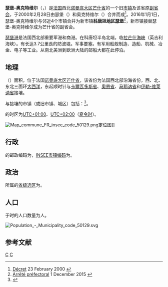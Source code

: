 {{Otheruse|subject=2000年至2015年间存在的名为“瑟堡”的市镇|other=2016年新成立的市镇|科唐坦地区瑟堡}}
{{noteTA|G1=法国地名}}
{{Infobox French former commune}}
'''瑟堡-奥克特维尔'''（{{lang-fr|Cherbourg-Octeville}}，{{IPA-fr|ʃɛʁbuʁ ɔktəvil|-|Fr-Paris--Cherbourg-Octeville.ogg}}）是[[法国|法国]]西北[[诺曼底大区|诺曼底大区]][[芒什省|芒什省]]的一个旧[[市镇_(法国)|市镇]]及该省原[[副省会|副省会]]，于2000年2月28日由瑟堡（{{lang|fr|Cherbourg}}）和奥克特维尔（{{lang|fr|Octeville}}）合并而成<ref name=decret>[https://www.legifrance.gouv.fr/affichTexte.do?cidTexte=JORFTEXT000000750489&fastPos=9&fastReqId=655584624&categorieLien=id&oldAction=rechTexte Décret] {{Wayback|url=https://www.legifrance.gouv.fr/affichTexte.do?cidTexte=JORFTEXT000000750489&fastPos=9&fastReqId=655584624&categorieLien=id&oldAction=rechTexte |date=20160412170208 }} 23 February 2000 {{fr}}</ref>。2016年1月1日，瑟堡-奥克特维尔与邻近4个市镇合并为新市镇'''[[科唐坦地区瑟堡|科唐坦地区瑟堡]]'''<ref>[https://www.legifrance.gouv.fr/eli/arrete/2015/12/1/INTB1529848A/jo/texte Arrêté préfectoral] {{Wayback|url=https://www.legifrance.gouv.fr/eli/arrete/2015/12/1/INTB1529848A/jo/texte |date=20190812130532 }} 1 December 2015 {{fr}}</ref>，新市镇接替瑟堡-奥克特维尔成为芒什省的副省会。

[[瑟堡港|瑟堡港]]是法国西北部重要军港和商港。在科唐坦半岛北端，临[[拉芒什海峡|拉芒什海峡]]（英吉利海峡）。有长达3.7公里長的防波堤。军事要塞。有军用船舰制造、造船、机械、冶金、电子等工业。从南北美洲到欧洲大陆的邮船大都在此停泊。

== 地理 ==
{{PAGENAMEBASE}}（{{wikidata|property|linked|P625}}）面积{{wikidata|properties|P2046}}，位于法国[[诺曼底大区|诺曼底大区]][[芒什省|芒什省]]，该省份为法国西北部沿海省份，西、北、东北三面环[[大西洋|大西洋]]，东起顺时针与[[卡爾瓦多斯省|卡爾瓦多斯省]]、[[奧恩省|奧恩省]]、[[马耶讷省|马耶讷省]]和[[伊勒-维莱讷省|伊勒-维莱讷省]]接壤。

与{{PAGENAMEBASE}}接壤的市镇（或旧市镇、城区）包括：{{Wikidata|properties|linked|P47}}<ref name="geo">{{Cite web|url=https://www.geoportail.gouv.fr/carte|title=Carte|accessdate=2020-03-22|author=Géoportail|language=fr|publisher=Géoportail|archive-date=2017-01-29|archive-url=https://web.archive.org/web/20170129154129/https://www.geoportail.gouv.fr/carte/|dead-url=no}}</ref>。

{{PAGENAMEBASE}}的时区为[[UTC+01:00|UTC+01:00]]、[[UTC+02:00|UTC+02:00]]（[[夏时制|夏令时]]）。

[[File:Map_commune_FR_insee_code_50129.png|thumb]]定位图]]{{Clear|left}}
== 行政 ==
{{PAGENAMEBASE}}的邮政编码为{{wikidata|properties|P281}}，[[法国国家统计与经济研究所|INSEE市镇编码]]为{{wikidata|properties|P374}}。

== 政治 ==
{{PAGENAMEBASE}}所属的[[縣_(法國)|省级选区]]为{{WikidataLink|{{wikidata|properties|raw|best||P7938}}}}。

== 人口 ==
{{PAGENAMEBASE}}于{{wikidata|qualifier|P1082|P585}}时的人口数量为{{wikidata|property|raw|P1082}}人。

[[File:Population_-_Municipality_code_50129.svg|thumb]]{{Clear|left}}
==参考文献==
{{reflist}}

[[Category:芒什省旧市镇|C]]
[[Category:2016年撤销的法国市镇|C]]